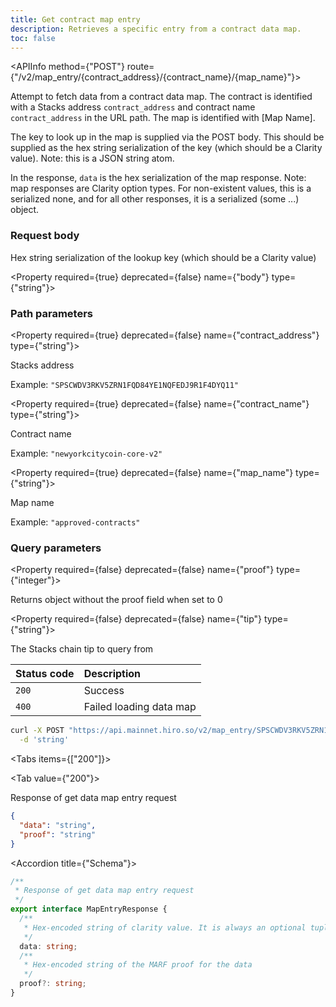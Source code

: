 ```yaml
---
title: Get contract map entry
description: Retrieves a specific entry from a contract data map.
toc: false
---
```




<Root>

<API>

<APIInfo method={"POST"} route={"/v2/map_entry/{contract_address}/{contract_name}/{map_name}"}>

Attempt to fetch data from a contract data map. The contract is identified with a Stacks address `contract_address` and contract name `contract_address` in the URL path. The map is identified with [Map Name].

The key to look up in the map is supplied via the POST body. This should be supplied as the hex string serialization of the key (which should be a Clarity value). Note: this is a JSON string atom.

In the response, `data` is the hex serialization of the map response. Note: map responses are Clarity option types. For non-existent values, this is a serialized none, and for all other responses, it is a serialized (some ...) object.

### Request body

Hex string serialization of the lookup key (which should be a Clarity value)

<Property required={true} deprecated={false} name={"body"} type={"string"}>


</Property>

### Path parameters

<Property required={true} deprecated={false} name={"contract_address"} type={"string"}>

Stacks address

<span>Example:  `"SPSCWDV3RKV5ZRN1FQD84YE1NQFEDJ9R1F4DYQ11"`</span>

</Property>

<Property required={true} deprecated={false} name={"contract_name"} type={"string"}>

Contract name

<span>Example:  `"newyorkcitycoin-core-v2"`</span>

</Property>

<Property required={true} deprecated={false} name={"map_name"} type={"string"}>

Map name

<span>Example:  `"approved-contracts"`</span>

</Property>

### Query parameters

<Property required={false} deprecated={false} name={"proof"} type={"integer"}>

Returns object without the proof field when set to 0

</Property>

<Property required={false} deprecated={false} name={"tip"} type={"string"}>

The Stacks chain tip to query from

</Property>

| Status code | Description |
| :----------- | :----------- |
| `200` | Success |
| `400` | Failed loading data map |

</APIInfo>

<APIExample>

```bash title="Terminal"
curl -X POST "https://api.mainnet.hiro.so/v2/map_entry/SPSCWDV3RKV5ZRN1FQD84YE1NQFEDJ9R1F4DYQ11/newyorkcitycoin-core-v2/approved-contracts" \
  -d 'string'
```

<Tabs items={["200"]}>

<Tab value={"200"}>

Response of get data map entry request

```json title="Example response"
{
  "data": "string",
  "proof": "string"
}
```

<Accordions>

<Accordion title={"Schema"}>

```ts
/**
 * Response of get data map entry request
 */
export interface MapEntryResponse {
  /**
   * Hex-encoded string of clarity value. It is always an optional tuple.
   */
  data: string;
  /**
   * Hex-encoded string of the MARF proof for the data
   */
  proof?: string;
}

```

</Accordion>

</Accordions>

</Tab>

</Tabs>

</APIExample>

</API>

</Root>
